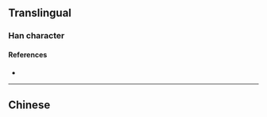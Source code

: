 {{character info}}
==Translingual==

===Han character===
{{Han char|rn=12|rad=八|as=05|sn=7|four=|canj=BOMC|ids=⿳𠔿一八}}

====References====
* {{Han ref|kx=0127.171|hdz=10244.030|uh=34B7|ud=13495}}

----

==Chinese==
{{zh-see|興|v|to [[prosper]], to [[begin]], to [[increase]]; to [[rise]]; to [[raise]], [[flourishing]]}}